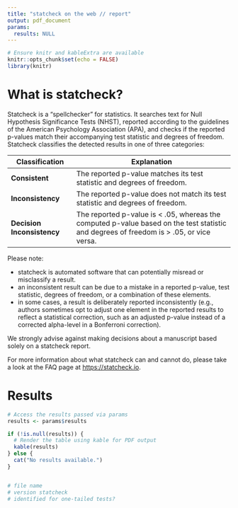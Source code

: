 ```yaml
---
title: "statcheck on the web // report"
output: pdf_document
params:
  results: NULL
---
```


```r
# Ensure knitr and kableExtra are available
knitr::opts_chunk$set(echo = FALSE)
library(knitr)
```

```{=tex}
\begin{center}
  \includegraphics[width=0.5\textwidth]{statcheck-cropped.png}
\end{center}
```
# What is statcheck?

Statcheck is a "spellchecker" for statistics. It searches text for Null Hypothesis Significance Tests (NHST), reported according to the guidelines of the American Psychology Association (APA), and checks if the reported p-values match their accompanying test statistic and degrees of freedom. Statcheck classifies the detected results in one of three categories:

| Classification             | Explanation                                                                                                                               |
|---------------------|---------------------------------------------------|
| **Consistent**             | The reported p-value matches its test statistic and degrees of freedom.                                                                   |
| **Inconsistency**          | The reported p-value does not match its test statistic and degrees of freedom.                                                            |
| **Decision Inconsistency** | The reported p-value is \< .05, whereas the computed p-value based on the test statistic and degrees of freedom is \> .05, or vice versa. |

Please note:

-   statcheck is automated software that can potentially misread or misclassify a result.
-   an inconsistent result can be due to a mistake in a reported p-value, test statistic, degrees of freedom, or a combination of these elements.
-   in some cases, a result is deliberately reported inconsistently (e.g., authors sometimes opt to adjust one element in the reported results to reflect a statistical correction, such as an adjusted p-value instead of a corrected alpha-level in a Bonferroni correction).

We strongly advise against making decisions about a manuscript based solely on a statcheck report.

For more information about what statcheck can and cannot do, please take a look at the FAQ page at <https://statcheck.io>.

# Results

```r
# Access the results passed via params
results <- params$results

if (!is.null(results)) {
  # Render the table using kable for PDF output
  kable(results)
} else {
  cat("No results available.")
}


# file name
# version statcheck
# identified for one-tailed tests?
```

